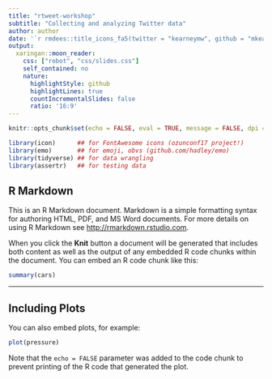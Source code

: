 ```yaml
---
title: "rtweet-workshop"
subtitle: "Collecting and analyzing Twitter data"
author: author
date: '`r rmdees::title_icons_fa5(twitter = "kearneymw", github = "mkearney")`'
output:
  xaringan::moon_reader:
    css: ["robot", "css/slides.css"]
    self_contained: no
    nature:
      highlightStyle: github
      highlightLines: true
      countIncrementalSlides: false
      ratio: '16:9'
---
```




```r
knitr::opts_chunk$set(echo = FALSE, eval = TRUE, message = FALSE, dpi = 72)

library(icon)      ## for FontAwesome icons (ozunconf17 project!)
library(emo)       ## for emoji, obvs (github.com/hadley/emo)
library(tidyverse) ## for data wrangling
library(assertr)   ## for testing data

```



## R Markdown

This is an R Markdown document. Markdown is a simple formatting syntax for authoring HTML, PDF, and MS Word documents. For more details on using R Markdown see <http://rmarkdown.rstudio.com>.

When you click the **Knit** button a document will be generated that includes both content as well as the output of any embedded R code chunks within the document. You can embed an R code chunk like this:

```r
summary(cars)
```



---

## Including Plots

You can also embed plots, for example:

```r
plot(pressure)
```

Note that the `echo = FALSE` parameter was added to the code chunk to prevent printing of the R code that generated the plot.

